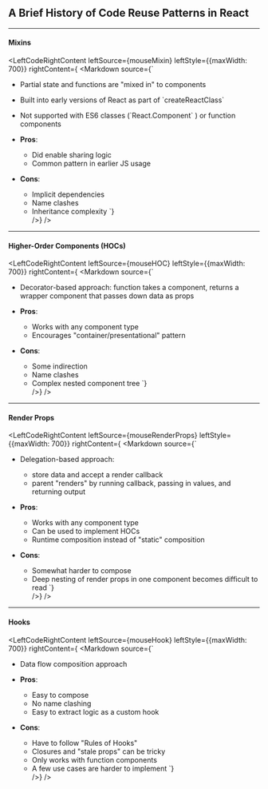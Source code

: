

## A Brief History of Code Reuse Patterns in React


---


#### Mixins

<LeftCodeRightContent
    leftSource={mouseMixin}
    leftStyle={{maxWidth: 700}}
    rightContent={
        <Markdown source={`
- Partial state and functions are "mixed in" to components
- Built into early versions of React as part of \`createReactClass\`
- Not supported with ES6 classes (\`React.Component\` ) or function components
  
    
- **Pros**:
  - Did enable sharing logic
  - Common pattern in earlier JS usage
- **Cons**:
  - Implicit dependencies
  - Name clashes
  - Inheritance complexity
        `}  
    />}
/>


---


#### Higher-Order Components (HOCs)

<LeftCodeRightContent
    leftSource={mouseHOC}
    leftStyle={{maxWidth: 700}}
    rightContent={
        <Markdown source={`
- Decorator-based approach: function takes a component, returns a wrapper component that passes down data as props
  
    
- **Pros**:
  - Works with any component type
  - Encourages "container/presentational" pattern
- **Cons**:
  - Some indirection
  - Name clashes
  - Complex nested component tree
        `}  
    />}
/>


---


#### Render Props

<LeftCodeRightContent
    leftSource={mouseRenderProps}
    leftStyle={{maxWidth: 700}}
    rightContent={
        <Markdown source={`
- Delegation-based approach: 
    - store data and accept a render callback
    - parent "renders" by running callback, passing in values, and returning output 
    
    
- **Pros**:
  - Works with any component type
  - Can be used to implement HOCs
  - Runtime composition instead of "static" composition
- **Cons**:
  - Somewhat harder to compose
  - Deep nesting of render props in one component
    becomes difficult to read
        `}  
    />}
/>


---


#### Hooks

<LeftCodeRightContent
    leftSource={mouseHook}
    leftStyle={{maxWidth: 700}}
    rightContent={
        <Markdown source={`
- Data flow composition approach
  
  
- **Pros**:
    - Easy to compose
    - No name clashing
    - Easy to extract logic as a custom hook
- **Cons**:
    - Have to follow "Rules of Hooks"
    - Closures and "stale props" can be tricky
    - Only works with function components
    - A few use cases are harder to implement
        `}  
    />}
/>